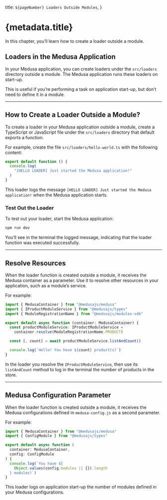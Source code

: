   title: `${pageNumber} Loaders Outside Modules`,
}

# {metadata.title}

In this chapter, you’ll learn how to create a loader outside a module.

## Loaders in the Medusa Application

In your Medusa application, you can create loaders under the `src/loaders` directory outside a module. The Medusa application runs these loaders on start-up.

This is useful if you’re performing a task on application start-up, but don’t need to define it in a module.

---

## How to Create a Loader Outside a Module?

To create a loader in your Medusa application outside a module, create a TypeScript or JavaScript file under the `src/loaders` directory that default exports a function.

For example, create the file `src/loaders/hello-world.ts` with the following content:

```ts title="src/loaders/hello-world.ts"
export default function () {
  console.log(
    "[HELLO LOADER] Just started the Medusa application!"
  )
}
```

This loader logs the message `[HELLO LOADER] Just started the Medusa application!` when the Medusa application starts.

### Test Out the Loader

To test out your loader, start the Medusa application:

```bash npm2yarn
npm run dev
```

You’ll see in the terminal the logged message, indicating that the loader function was executed successfully.

---

## Resolve Resources

When the loader function is created outside a module, it receives the Medusa container as a parameter. Use it to resolve other resources in your application, such as a module’s service.

For example:

```ts title="src/loaders/hello-world.ts"
import { MedusaContainer } from "@medusajs/medusa"
import { IProductModuleService } from "@medusajs/types"
import { ModuleRegistrationName } from "@medusajs/modules-sdk"

export default async function (container: MedusaContainer) {
  const productModuleService: IProductModuleService =
    container.resolve(ModuleRegistrationName.PRODUCT)

  const [, count] = await productModuleService.listAndCount()

  console.log(`Hello! You have ${count} product(s)`)
}
```

In the loader you resolve the `IProductModuleService`, then use its `listAndCount` method to log in the terminal the number of products in the store.

---

## Medusa Configuration Parameter

When the loader function is created outside a module, it receives the Medusa configurations defined in `medusa-config.js` as a second parameter.

For example:

```ts title="src/loaders/hello-world.ts"
import { MedusaContainer } from "@medusajs/medusa"
import { ConfigModule } from "@medusajs/types"

export default async function (
  container: MedusaContainer, 
  config: ConfigModule
) {
  console.log(`You have ${
    Object.values(config.modules || {}).length
  } modules!`)
}
```

This loader logs on application start-up the number of modules defined in your Medusa configurations.